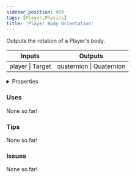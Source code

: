 ```yaml
---
sidebar_position: 499
tags: [Player,Physics]
title: 'Player Body Orientation'
---
```


Outputs the rotation of a Player's body.



<IChip uuid="d5f0503f-eee6-4a2a-811d-33ead7122bd3"/>

<table><thead><tr><th>Inputs</th><th>Outputs</th></tr></thead><tbody><tr><td>player | Target</td><td>quaternion | Quaternion</td></tr></tbody></table>

<details>
  <summary>Properties</summary>
  <div>
    <div>
    <table>
      <tbody>
        <tr>
          <td>Is beta required?</td>
          <td>No</td>
        </tr>
        <tr>
          <td>Is chip a trolling risk?</td>
          <td>No</td>
        </tr>
        <tr>
          <td>Is chip a role assignment risk?</td>
          <td>No</td>
        </tr>
        <tr>
          <td>Chip UUID</td>
          <td>d5f0503f-eee6-4a2a-811d-33ead7122bd3</td>
        </tr>
        <tr>
          <td>Room availability</td>
          <td>Available everywhere</td>
        </tr>
      </tbody>
    </table>
    </div>
  </div>
</details>

### Uses

None so far!

### Tips

None so far!

### Issues

None so far!